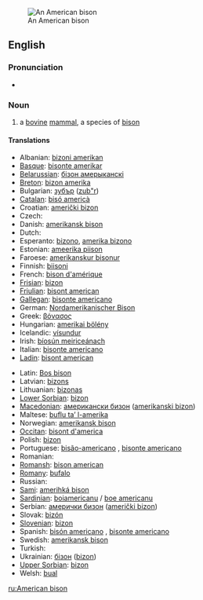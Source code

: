 [[Image:American bison k5680-1.jpg|thumb|An American bison]]
==English==
{{wikipedia}}

===Pronunciation===
* {{IPA|/ə'mɛɽɪkæn'bɪsɔn/}}

===Noun===
{{en-noun}}

# a [[bovine]] [[mammal]], a species of [[bison]]

====Translations====
{{trans-top|mammal}}
* Albanian: [[bizoni amerikan]]
* [[Basque]]: [[bisonte amerikar]]
* [[Belarussian]]: [[бiзон амерыканскi]]
* [[Breton]]: [[bizon amerika]]
* Bulgarian: [[зубър]] ([[zub"r]])
* [[Catalan]]: [[bisó americà]]
* Croatian: [[američki bizon]]
* Czech: {{t-|cs|bizon}}
* Danish: [[amerikansk bison]]
* Dutch: {{t+|nl|bizon|m}}
* Esperanto: [[bizono]], [[amerika bizono]]
* Estonian: [[ameerika piison]]
* Faroese: [[amerikanskur bisonur]]
* Finnish: [[biisoni]]
* French: [[bison d'amérique]] {{m}}
* [[Frisian]]: [[bizon]]
* [[Friulian]]: [[bisont american]]
* [[Gallegan]]: [[bisonte americano]]
* German: [[Nordamerikanischer Bison]] {{m}}
* Greek: [[βόνασος]] '' ''
* Hungarian: [[amerikai bölény]]
* Icelandic: [[vísundur]]
* Irish: [[bíosún meiriceánach]]
* Italian: [[bisonte americano]] '' ''
* [[Ladin]]: [[bisont american]]
{{trans-mid}}
* Latin: [[Bos bison]] '' ''
* Latvian: [[bizons]]
* Lithuanian: [[bizonas]]
* [[Lower Sorbian]]: [[bizon]]
* [[Macedonian]]: [[американски бизон]] ([[amerikanski bizon]])
* Maltese: [[buflu ta’ l-amerika]]
* Norwegian: [[amerikansk bison]]
* [[Occitan]]: [[bisont d'america]]
* Polish: [[bizon]] '' ''
* Portuguese: [[bisão-americano]] {{m}}, [[bisonte americano]]
* Romanian: {{t-|ro|bizon}}
* [[Romansh]]: [[bison american]]
* [[Romany]]: [[bufalo]] {{m}}
* Russian: {{t|ru|бизон|m|tr=bizón|sc=Cyrl}}
* [[Sami]]: [[amerihká bison]]
* [[Sardinian]]: [[boiamericanu]] / [[boe americanu]]
* Serbian: [[амерички бизон]] ([[američki bizon]])
* Slovak: [[bizón]]
* [[Slovenian]]: [[bizon]]
* Spanish: [[bisón americano]] {{m}}, [[bisonte americano]] {{m}}
* Swedish: [[amerikansk bison]]
* Turkish: {{t-|tr|bizon}}
* Ukrainian: [[бізон]] ([[bizon]])
* [[Upper Sorbian]]: [[bizon]]
* Welsh: [[bual]]
{{trans-bottom}}

[[ru:American bison]]